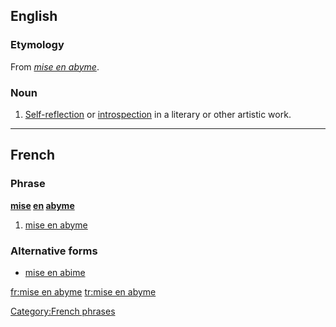 ==English==

===Etymology===
From {{etyl|fr}} ''[[#French|mise en abyme]]''.

===Noun===
{{en-noun|-}}

# {{context|literary theory}} [[self-reflection|Self-reflection]] or [[introspection]] in a literary or other artistic work.

----

==French==

===Phrase===
'''[[mise]] [[en]] [[abyme]]''' {{f}}

# [[#English|mise en abyme]]

===Alternative forms===
* [[mise en abime]]

[[Category:French phrases]]

[[fr:mise en abyme]]
[[tr:mise en abyme]]